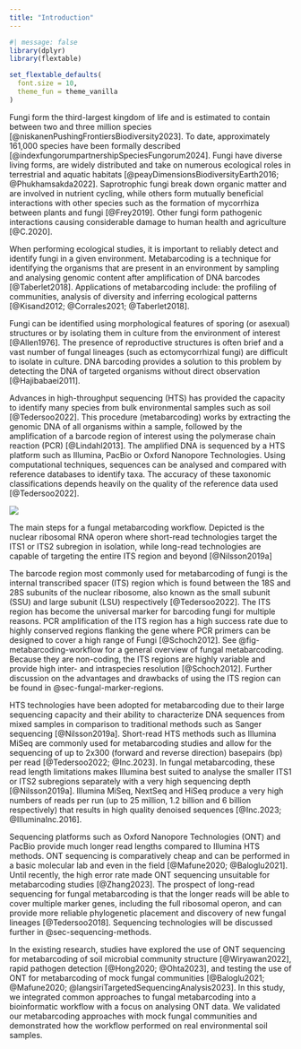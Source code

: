 ```yaml
---
title: "Introduction"
---
```


```r
#| message: false
library(dplyr)
library(flextable)

set_flextable_defaults(
  font.size = 10,
  theme_fun = theme_vanilla
)
```

Fungi form the third-largest kingdom of life and is estimated to
contain between two and three million species [@niskanenPushingFrontiersBiodiversity2023]. To date, approximately
161,000 species have been formally described [@indexfungorumpartnershipSpeciesFungorum2024]. Fungi have diverse living
forms, are widely
distributed and take on numerous ecological roles in terrestrial and
aquatic habitats [@peayDimensionsBiodiversityEarth2016; @Phukhamsakda2022].
Saprotrophic fungi break down
organic matter and are involved in nutrient cycling, while others form
mutually beneficial interactions with other species such as the
formation of mycorrhiza between plants and fungi [@Frey2019]. Other
fungi form pathogenic interactions causing considerable damage to
human health and agriculture [@C.2020].

When performing ecological studies, it is important to reliably detect
and identify fungi in a given environment. Metabarcoding is a technique
for identifying the organisms that are present in an environment by
sampling and analysing genomic content after amplification of
DNA barcodes [@Taberlet2018]. Applications of metabarcoding include: the
profiling of communities, analysis of diversity and inferring
ecological patterns [@Kisand2012; @Corrales2021; @Taberlet2018].

Fungi can be identified using morphological features of sporing (or
asexual) structures or by isolating them in culture from the environment
of interest [@Allen1976]. The presence of reproductive structures is
often brief and a vast number of fungal lineages (such as
ectomycorrhizal fungi) are difficult to isolate in culture. DNA
barcoding provides a solution to this problem by detecting the DNA of
targeted organisms without direct observation [@Hajibabaei2011].

Advances in high-throughput sequencing (HTS) has provided the capacity
to identify many species from bulk environmental samples such as
soil [@Tedersoo2022]. This procedure (metabarcoding) works by
extracting the genomic DNA of all organisms within a sample,
followed by the amplification of a barcode region of interest using the polymerase chain reaction
(PCR) [@Lindahl2013].
The amplified DNA is sequenced by a HTS platform such as Illumina, PacBio or Oxford Nanopore Technologies.
Using computational techniques, sequences can be analysed and compared with reference databases to identify taxa.
The accuracy of these taxonomic classifications depends heavily on the quality of the
reference data used [@Tedersoo2022].

:::{#fig-metabarcoding-workflow}
![](resources/images/fungal-metabarcoding.png)

The main steps for a fungal metabarcoding workflow.
Depicted is the nuclear ribosomal RNA operon where short-read technologies target the ITS1 or ITS2 subregion
in isolation, while long-read technologies are capable of targeting the entire ITS region and beyond [@Nilsson2019a]
:::

The barcode region most commonly used for metabarcoding of fungi is the
internal transcribed spacer (ITS) region which is found between the 18S
and 28S subunits of the nuclear ribosome, also known as the small
subunit (SSU) and large subunit (LSU) respectively [@Tedersoo2022]. The
ITS region has become the universal marker for barcoding fungi for
multiple reasons. PCR amplification of the ITS region has a high success
rate due to highly conserved regions flanking the gene where PCR primers
can be designed to cover a high range of Fungi [@Schoch2012]. See
@fig-metabarcoding-workflow for a general overview of fungal
metabarcoding. Because they are non-coding, the ITS regions are highly
variable and provide high inter- and intraspecies
resolution [@Schoch2012]. Further discussion on the advantages and drawbacks of using the ITS
region can be found in @sec-fungal-marker-regions.

HTS technologies have been adopted for
metabarcoding due to their large sequencing capacity and their ability
to characterize DNA sequences from mixed samples in comparison to
traditional methods such as Sanger sequencing [@Nilsson2019a].
Short-read HTS methods such as Illumina MiSeq are commonly used for
metabarcoding studies and allow for the sequencing of up to 2x300
(forward and reverse direction) basepairs (bp) per
read [@Tedersoo2022; @Inc.2023]. In fungal metabarcoding, these read
length limitations makes Illumina best suited to analyse the smaller
ITS1 or ITS2 subregions separately with a very high sequencing
depth [@Nilsson2019a]. Illumina MiSeq, NextSeq and HiSeq produce a very
high numbers of reads per run (up to 25 million, 1.2 billion and 6
billion respectively) that results in high quality denoised
sequences [@Inc.2023; @IlluminaInc.2016].

Sequencing platforms such as Oxford Nanopore Technologies (ONT) and
PacBio provide much longer read lengths compared to Illumina HTS
methods. ONT sequencing is comparatively cheap and can be performed in a
basic molecular lab and even in the field [@Mafune2020; @Baloglu2021].
Until recently, the high error rate made ONT sequencing unsuitable
for metabarcoding studies [@Zhang2023]. The prospect of long-read
sequencing for fungal metabarcoding is that the longer reads will be able
to cover multiple marker genes, including the full ribosomal operon, and
can provide more reliable phylogenetic placement and discovery of new
fungal lineages [@Tedersoo2018].
Sequencing technologies will be discussed further in @sec-sequencing-methods.

In the existing research, studies have explored the use of ONT
sequencing for metabarcoding of soil microbial community
structure [@Wiryawan2022], rapid pathogen
detection [@Hong2020; @Ohta2023], and testing the use
of ONT for metabarcoding of mock fungal
communities [@Baloglu2021; @Mafune2020; @langsiriTargetedSequencingAnalysis2023].
In this study, we integrated common approaches to fungal metabarcoding into a bioinformatic workflow with a focus on analysing ONT data.
We validated our metabarcoding approaches with mock fungal communities and demonstrated how the workflow performed on real environmental soil samples.

